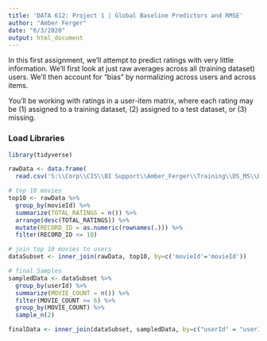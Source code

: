 ```yaml
---
title: 'DATA 612: Project 1 | Global Baseline Predictors and RMSE'
author: "Amber Ferger"
date: "6/3/2020"
output: html_document
---
```



In this first assignment, we’ll attempt to predict ratings with very little information. We’ll first look at just raw averages across all (training dataset) users. We’ll then account for “bias” by normalizing across users and across items.  
  
You’ll be working with ratings in a user-item matrix, where each rating may be (1) assigned to a training dataset, (2) assigned to a test dataset, or (3) missing.


### Load Libraries
```r

library(tidyverse)

```

```r

rawData <- data.frame(
  read.csv('S:\\Corp\\CIS\\BI Support\\Amber_Ferger\\Training\\DS_MS\\DATA_612_Recommender_Systems\\project1_data\\ratings_small.csv'))

# top 10 movies
top10 <- rawData %>%
  group_by(movieId) %>%
  summarize(TOTAL_RATINGS = n()) %>%
  arrange(desc(TOTAL_RATINGS)) %>%
  mutate(RECORD_ID = as.numeric(rownames(.))) %>%
  filter(RECORD_ID <= 10)

# join top 10 movies to users
dataSubset <- inner_join(rawData, top10, by=c('movieId'='movieId'))

# final Samples
sampledData <- dataSubset %>%
  group_by(userId) %>%
  summarize(MOVIE_COUNT = n()) %>%
  filter(MOVIE_COUNT >= 6) %>%
  group_by(MOVIE_COUNT) %>% 
  sample_n(2)

finalData <- inner_join(dataSubset, sampledData, by=c("userId" = "userId"))


```